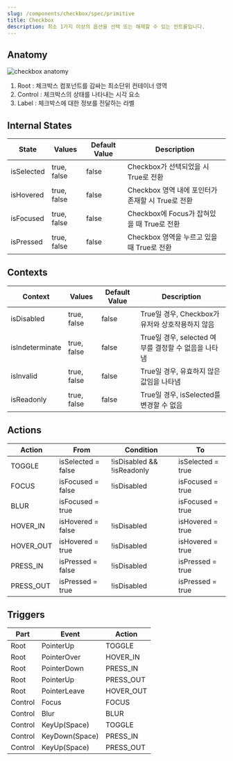 ```yaml
---
slug: /components/checkbox/spec/primitive
title: Checkbox
description: 최소 1가지 이상의 옵션을 선택 또는 해제할 수 있는 컨트롤입니다.
---
```


## Anatomy

![checkbox anatomy](./checkbox-anatomy.png)

1. Root : 체크박스 컴포넌트를 감싸는 최소단위 컨테이너 영역
2. Control : 체크박스의 상태를 나타내는 시각 요소
3. Label : 체크박스에 대한 정보를 전달하는 라벨

## Internal States

| State      | Values      | Default Value | Description                                       |
| ---------- | ----------- | ------------- | ------------------------------------------------- |
| isSelected | true, false | false         | Checkbox가 선택되었을 시 True로 전환              |
| isHovered  | true, false | false         | Checkbox 영역 내에 포인터가 존재할 시 True로 전환 |
| isFocused  | true, false | false         | Checkbox에 Focus가 잡혀있을 때 True로 전환        |
| isPressed  | true, false | false         | Checkbox 영역을 누르고 있을 때 True로 전환        |

## Contexts

| Context         | Values      | Default Value | Description                                          |
| --------------- | ----------- | ------------- | ---------------------------------------------------- |
| isDisabled      | true, false | false         | True일 경우, Checkbox가 유저와 상호작용하지 않음     |
| isIndeterminate | true, false | false         | True일 경우, selected 여부를 결정할 수 없음을 나타냄 |
| isInvalid       | true, false | false         | True일 경우, 유효하지 않은 값임을 나타냄             |
| isReadonly      | true, false | false         | True일 경우, isSelected를 변경할 수 없음             |

## Actions

| Action    | From               | Condition                  | To                |
| --------- | ------------------ | -------------------------- | ----------------- |
| TOGGLE    | isSelected = false | !isDisabled && !isReadonly | isSelected = true |
| FOCUS     | isFocused = false  | !isDisabled                | isFocused = true  |
| BLUR      | isFocused = true   |                            | isFocused = true  |
| HOVER_IN  | isHovered = false  | !isDisabled                | isHovered = true  |
| HOVER_OUT | isHovered = true   | !isDisabled                | isHovered = true  |
| PRESS_IN  | isPressed = false  | !isDisabled                | isPressed = true  |
| PRESS_OUT | isPressed = true   | !isDisabled                | isPressed = true  |

## Triggers

| Part    | Event          | Action    |
| ------- | -------------- | --------- |
| Root    | PointerUp      | TOGGLE    |
| Root    | PointerOver    | HOVER_IN  |
| Root    | PointerDown    | PRESS_IN  |
| Root    | PointerUp      | PRESS_OUT |
| Root    | PointerLeave   | HOVER_OUT |
| Control | Focus          | FOCUS     |
| Control | Blur           | BLUR      |
| Control | KeyUp(Space)   | TOGGLE    |
| Control | KeyDown(Space) | PRESS_IN  |
| Control | KeyUp(Space)   | PRESS_OUT |
